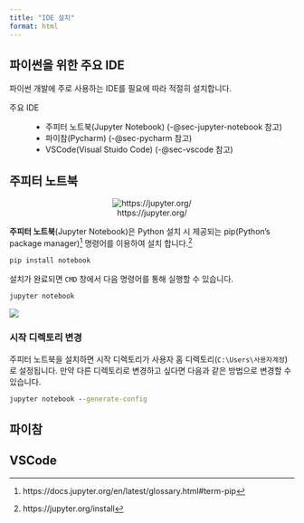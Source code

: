 ```yaml
---
title: "IDE 설치"
format: html
---
```


## 파이썬을 위한 주요 IDE {#sec-python-ide}

파이썬 개발에 주로 사용하는 IDE를 필요에 따라 적절히 설치합니다.

주요 IDE

:   -   주피터 노트북(Jupyter Notebook) (-@sec-jupyter-notebook 참고)
    -   파이참(Pycharm) (-@sec-pycharm 참고)
    -   VSCode(Visual Stuido Code) (-@sec-vscode 참고)

## 주피터 노트북 {#sec-jupyter-notebook}

<center>
![https://jupyter.org/](https://jupyter.org/assets/logos/rectanglelogo-greytext-orangebody-greymoons.svg)
</center>

**주피터 노트북**(Jupyter Notebook)은 Python 설치 시 제공되는 pip(Python's package manager)[^90_install_ide-1] 명령어를 이용하여 설치 합니다.[^90_install_ide-2]

[^90_install_ide-1]:  https://docs.jupyter.org/en/latest/glossary.html#term-pip

[^90_install_ide-2]: https://jupyter.org/install

``` python
pip install notebook
```

설치가 완료되면 `CMD` 창에서 다음 명령어를 통해 실행할 수 있습니다.

``` python
jupyter notebook
```

![](images/jupyter_notebook.png)

### 시작 디렉토리 변경

주피터 노트북을 설치하면 시작 디렉토리가 사용자 홈 디렉토리(`C:\Users\사용자계정`)로 설정됩니다. 만약 다른 디렉토리로 변경하고 싶다면 다음과 같은 방법으로 변경할 수 있습니다.

``` cmd
jupyter notebook --generate-config
```


## 파이참 {#sec-pycharm}

## VSCode {#sec-vscode}
